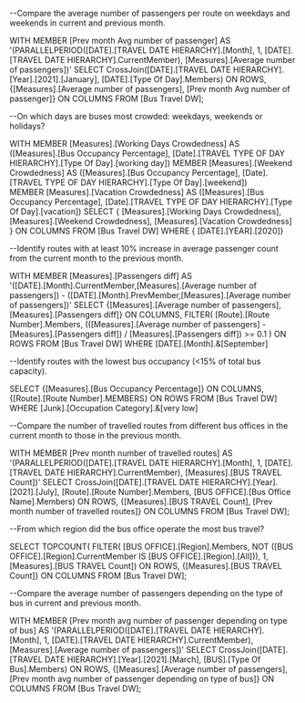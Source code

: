--Compare the average number of passengers per route on weekdays and weekends in current and previous month. 

WITH MEMBER [Prev month Avg number of passenger] AS '(PARALLELPERIOD([DATE].[TRAVEL DATE HIERARCHY].[Month], 1, [DATE].[TRAVEL DATE HIERARCHY].CurrentMember), [Measures].[Average number of passengers])' 
SELECT CrossJoin([DATE].[TRAVEL DATE HIERARCHY].[Year].[2021].[January], [DATE].[Type Of Day].Members) ON ROWS, 
{[Measures].[Average number of passengers],  [Prev month Avg number of passenger]} ON COLUMNS 
FROM [Bus Travel DW]; 



--On which days are buses most crowded: weekdays, weekends or holidays? 

WITH MEMBER [Measures].[Working Days Crowdedness] AS  
    ([Measures].[Bus Occupancy Percentage], 
      [Date].[TRAVEL TYPE OF DAY HIERARCHY].[Type Of Day].[working day]) 
MEMBER [Measures].[Weekend Crowdedness] AS 
    ([Measures].[Bus Occupancy Percentage], 
      [Date].[TRAVEL TYPE OF DAY HIERARCHY].[Type Of Day].[weekend])  
MEMBER [Measures].[Vacation Crowdedness] AS 
    ([Measures].[Bus Occupancy Percentage], 
      [Date].[TRAVEL TYPE OF DAY HIERARCHY].[Type Of Day].[vacation]) 
SELECT 
{     [Measures].[Working Days Crowdedness],
	  [Measures].[Weekend Crowdedness], 
	  [Measures].[Vacation Crowdedness] 
} ON COLUMNS 
FROM  [Bus Travel DW] 
WHERE 
{     [DATE].[YEAR].[2020]} 



--Identify routes with at least 10% increase in average passenger count from the current month to the previous month. 

WITH MEMBER [Measures].[Passengers diff] AS  
         '([DATE].[Month].CurrentMember,[Measures].[Average number of passengers]) - 
	     ([DATE].[Month].PrevMember,[Measures].[Average number of passengers])' 
SELECT 
   {[Measures].[Average number of passengers], [Measures].[Passengers diff]} ON COLUMNS, 
   FILTER( 
      [Route].[Route Number].Members, 
      (([Measures].[Average number of passengers] - [Measures].[Passengers diff]) / [Measures].[Passengers diff]) >= 0.1 
   ) ON ROWS 
FROM [Bus Travel DW] 
WHERE 
   [DATE].[Month].&[September] 



--Identify routes with the lowest bus occupancy (<15% of total bus capacity). 

SELECT 
  {[Measures].[Bus Occupancy Percentage]} ON COLUMNS, 
  {[Route].[Route Number].MEMBERS} ON ROWS 
FROM [Bus Travel DW] 
WHERE 
  [Junk].[Occupation Category].&[very low] 



--Compare the number of travelled routes from different bus offices in the current month to those in the previous month. 

WITH MEMBER [Prev month number of travelled routes] AS '(PARALLELPERIOD([DATE].[TRAVEL DATE HIERARCHY].[Month], 1, [DATE].[TRAVEL DATE HIERARCHY].CurrentMember), [Measures].[BUS TRAVEL Count])' 
SELECT CrossJoin([DATE].[TRAVEL DATE HIERARCHY].[Year].[2021].[July], [Route].[Route Number].Members, [BUS OFFICE].[Bus Office Name].Members) ON ROWS, 
{[Measures].[BUS TRAVEL Count],  [Prev month number of travelled routes]} ON COLUMNS 
FROM [Bus Travel DW]; 



--From which region did the bus office operate the most bus travel? 

SELECT 
  TOPCOUNT(
    FILTER(
      [BUS OFFICE].[Region].Members, 
      NOT ([BUS OFFICE].[Region].CurrentMember IS [BUS OFFICE].[Region].[All])), 1, [Measures].[BUS TRAVEL Count]) ON ROWS, 
  {[Measures].[BUS TRAVEL Count]} ON COLUMNS 
FROM [Bus Travel DW];



--Compare the average number of passengers depending on the type of bus in current and previous month. 

WITH MEMBER [Prev month avg number of passenger depending on type of bus] AS '(PARALLELPERIOD([DATE].[TRAVEL DATE HIERARCHY].[Month], 1, [DATE].[TRAVEL DATE HIERARCHY].CurrentMember), [Measures].[Average number of passengers])' 
SELECT CrossJoin([DATE].[TRAVEL DATE HIERARCHY].[Year].[2021].[March], [BUS].[Type Of Bus].Members) ON ROWS, 
{[Measures].[Average number of passengers],  [Prev month avg number of passenger depending on type of bus]} ON COLUMNS 
FROM [Bus Travel DW]; 
